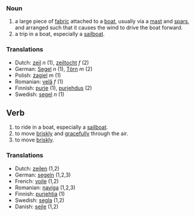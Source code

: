 ===Noun===
# a large piece of [[fabric]] attached to a [[boat]], usually via a [[mast]] and [[spar]]s, and arranged such that it causes the wind to drive the boat forward.
# a trip in a boat, especially a [[sailboat]].

===Translations===
*Dutch: [[zeil]] ''n'' (1), [[zeiltocht]] ''f'' (2)
*German: [[Segel]] ''n'' (1), [[Törn]] ''m'' (2)
*Polish: [[żagiel]] ''m'' (1)
*Romanian: [[velă]] ''f'' (1)
*Finnish: [[purje]] (1), [[purjehdus]] (2)
*Swedish: [[segel]] ''n'' (1)

==Verb==
# to ride in a boat, especially a [[sailboat]].
# to move [[briskly]] and [[gracefully]] through the air.
# to move [[briskly]].

===Translations===
*Dutch: [[zeilen]] (1,2)
*German: [[segeln]] (1,2,3)
*French: [[voile]] (1,2)
*Romanian: [[naviga]] (1,2,3)
*Finnish: [[purjehtia]] (1)
*Swedish: [[segla]] (1,2)
*Danish: [[sejle]] (1,2)